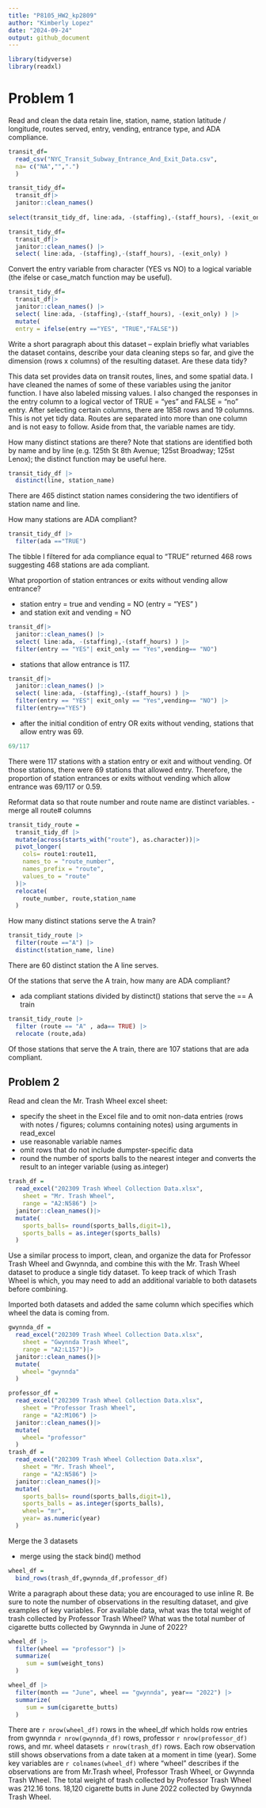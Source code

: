 ```yaml
---
title: "P8105_HW2_kp2809"
author: "Kimberly Lopez"
date: "2024-09-24"
output: github_document
---
```

```r
library(tidyverse)
library(readxl)

```


# Problem 1 

Read and clean the data retain line, station, name, station latitude / longitude, routes served, entry, vending, entrance type, and ADA compliance.

```r

transit_df= 
  read_csv("NYC_Transit_Subway_Entrance_And_Exit_Data.csv",
  na= c("NA","",".") 
  )

transit_tidy_df= 
  transit_df|>
  janitor::clean_names() 
  
select(transit_tidy_df, line:ada, -(staffing),-(staff_hours), -(exit_only) )
```

```r
transit_tidy_df= 
  transit_df|>
  janitor::clean_names() |>
  select( line:ada, -(staffing),-(staff_hours), -(exit_only) )

```


Convert the entry variable from character (YES vs NO) to a logical variable (the ifelse or case_match function may be useful).

```r
transit_tidy_df= 
  transit_df|>
  janitor::clean_names() |>
  select( line:ada, -(staffing),-(staff_hours), -(exit_only) ) |>
  mutate(
  entry = ifelse(entry =="YES", "TRUE","FALSE"))

```

Write a short paragraph about this dataset – explain briefly what variables the dataset contains, describe your data cleaning steps so far, and give the dimension (rows x columns) of the resulting dataset. Are these data tidy?

This data set provides data on transit routes, lines, and some spatial data. I have cleaned the names of some of these variables using the janitor function. I have also labeled missing values. I also changed the responses in the entry column to a logical vector of TRUE = "yes" and FALSE = "no" entry. After selecting certain columns, there are 1858 rows and 19 columns. This is not yet tidy data. Routes are separated into more than one column and is not easy to follow. Aside from that, the variable names are tidy.

How many distinct stations are there? Note that stations are identified both by name and by line (e.g. 125th St 8th Avenue; 125st Broadway; 125st Lenox); the distinct function may be useful here.

```r
transit_tidy_df |> 
  distinct(line, station_name)
```

There are 465 distinct station names considering the two identifiers of station name and line. 

How many stations are ADA compliant?
```r
transit_tidy_df |>
  filter(ada =="TRUE")
```

The tibble I filtered for ada compliance equal to "TRUE" returned 468 rows suggesting 468 stations are ada compliant. 

What proportion of station entrances or exits without vending allow entrance? 

- station entry = true and vending = NO (entry = "YES" ) 
- and station exit and vending = NO 
```r
transit_df|>
  janitor::clean_names() |>
  select( line:ada, -(staffing),-(staff_hours) ) |>
  filter(entry == "YES"| exit_only == "Yes",vending== "NO") 
```

- stations that allow entrance is 117. 
```r
transit_df|>
  janitor::clean_names() |>
  select( line:ada, -(staffing),-(staff_hours) ) |>
  filter(entry == "YES"| exit_only == "Yes",vending== "NO") |> 
  filter(entry=="YES")
```
- after the initial condition of entry OR exits without vending, stations that allow entry was 69.  
```r
69/117
```

There were 117 stations with a station entry or exit and without vending. Of those stations, there were 69 stations that allowed entry. Therefore, the proportion of station entrances or exits without vending which allow entrance was 69/117 or 0.59. 

Reformat data so that route number and route name are distinct variables. 
- merge all route# columns 

```r
transit_tidy_route =
  transit_tidy_df |> 
  mutate(across(starts_with("route"), as.character))|>
  pivot_longer(
    cols= route1:route11, 
    names_to = "route_number", 
    names_prefix = "route",
    values_to = "route"
  )|>
  relocate(
    route_number, route,station_name
  )
```


How many distinct stations serve the A train? 
```r
transit_tidy_route |>
  filter(route =="A") |> 
  distinct(station_name, line)
```
There are 60 distinct station the A line serves.

Of the stations that serve the A train, how many are ADA compliant?

- ada compliant stations divided by distinct() stations that serve the == A train 
```r
transit_tidy_route |> 
  filter (route == "A" , ada== TRUE) |> 
  relocate (route,ada)
```

Of those stations that serve the A train, there are 107 stations that are ada compliant. 

## Problem 2 

Read and clean the Mr. Trash Wheel excel sheet:

- specify the sheet in the Excel file and to omit non-data entries (rows with notes / figures; columns containing notes) using arguments in read_excel
- use reasonable variable names 
- omit rows that do not include dumpster-specific data
- round the number of sports balls to the nearest integer and converts the result to an integer variable (using as.integer)

```r
trash_df = 
  read_excel("202309 Trash Wheel Collection Data.xlsx", 
    sheet = "Mr. Trash Wheel",
    range = "A2:N586") |>
  janitor::clean_names()|>
  mutate(
    sports_balls= round(sports_balls,digit=1), 
    sports_balls = as.integer(sports_balls)
  )

```
Use a similar process to import, clean, and organize the data for Professor Trash Wheel and Gwynnda, and combine this with the Mr. Trash Wheel dataset to produce a single tidy dataset. To keep track of which Trash Wheel is which, you may need to add an additional variable to both datasets before combining.

Imported both datasets and added the same column which specifies which wheel the data is coming from.
```r
gwynnda_df = 
  read_excel("202309 Trash Wheel Collection Data.xlsx", 
    sheet = "Gwynnda Trash Wheel", 
    range = "A2:L157")|>
  janitor::clean_names()|>
  mutate(
    wheel= "gwynnda"
  )

professor_df = 
  read_excel("202309 Trash Wheel Collection Data.xlsx", 
    sheet = "Professor Trash Wheel", 
    range = "A2:M106") |>
  janitor::clean_names()|>
  mutate(
    wheel= "professor"
  )
trash_df = 
  read_excel("202309 Trash Wheel Collection Data.xlsx", 
    sheet = "Mr. Trash Wheel",
    range = "A2:N586") |>
  janitor::clean_names()|>
  mutate(
    sports_balls= round(sports_balls,digit=1), 
    sports_balls = as.integer(sports_balls), 
    wheel= "mr", 
    year= as.numeric(year)
  )

```

Merge the 3 datasets

- merge using the stack bind() method 

```r
wheel_df = 
  bind_rows(trash_df,gwynnda_df,professor_df)
```

Write a paragraph about these data; you are encouraged to use inline R. Be sure to note the number of observations in the resulting dataset, and give examples of key variables. For available data, what was the total weight of trash collected by Professor Trash Wheel? What was the total number of cigarette butts collected by Gwynnda in June of 2022?

```r
wheel_df |>
  filter(wheel == "professor") |>
  summarize(
     sum = sum(weight_tons)
  )
```


```r
wheel_df |>
  filter(month == "June", wheel == "gwynnda", year== "2022") |>
  summarize(
     sum = sum(cigarette_butts)
  )
```

There are `r nrow(wheel_df)` rows in the wheel_df which holds row entries from gwynnda `r nrow(gwynnda_df)` rows, professor `r nrow(professor_df)` rows, and mr. wheel datasets `r nrow(trash_df)` rows. Each row observation still shows observations from a date taken at a moment in time (year). Some key variables are `r colnames(wheel_df)` where "wheel" describes if the observations are from Mr.Trash wheel, Professor Trash Wheel, or Gwynnda Trash Wheel.
The total weight of trash collected by Professor Trash Wheel was 212.16 tons. 18,120 cigarette butts in June 2022 collected by Gwynnda Trash Wheel.




